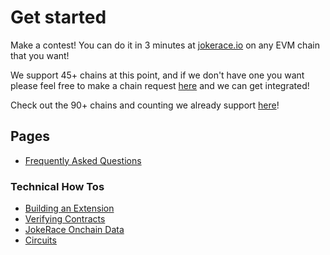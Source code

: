 # Get started

Make a contest! You can do it in 3 minutes at [jokerace.io](https://www.jokerace.io/) on any EVM chain that you want!

We support 45+ chains at this point, and if we don't have one you want please feel free to make a chain request [here](https://github.com/jk-labs-inc/jokerace/issues/new?assignees=&labels=chain&projects=&template=chain_request.md&title=chain%3A+) and we can get integrated!

Check out the 90+ chains and counting we already support [here](https://docs.jokerace.io/faq#which-chains-is-jokerace-live-on)!

## Pages

- [Frequently Asked Questions](https://github.com/jk-labs-inc/jokerace-docs/blob/cd0272904c1ff391bce7fa42b42125147580b617/docs/pages/faq.mdx)

### Technical How Tos

- [Building an Extension](https://github.com/jk-labs-inc/jokerace-docs/blob/cd0272904c1ff391bce7fa42b42125147580b617/docs/pages/technical-how-tos/building-an-extension.mdx)
- [Verifying Contracts](https://github.com/jk-labs-inc/jokerace-docs/blob/cd0272904c1ff391bce7fa42b42125147580b617/docs/pages/technical-how-tos/verifying-contracts.mdx#L4)
- [JokeRace Onchain Data](https://github.com/jk-labs-inc/jokerace-docs/blob/cd0272904c1ff391bce7fa42b42125147580b617/docs/pages/technical-how-tos/jokerace-onchain-data.mdx)
- [Circuits](https://github.com/jk-labs-inc/jokerace-docs/blob/cd0272904c1ff391bce7fa42b42125147580b617/docs/pages/technical-how-tos/circuits.mdx)

